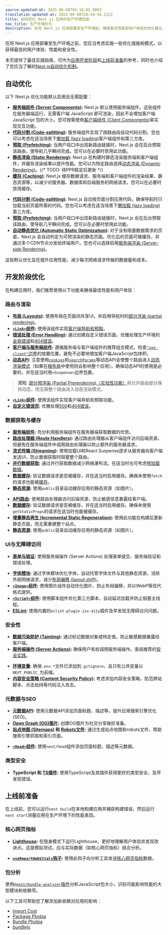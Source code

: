 ```yaml
---
source-updated-at: 2025-06-08T05:18:05.000Z
translation-updated-at: 2025-06-08T20:44:56.122Z
title: 如何优化 Next.js 应用的生产环境性能
nav_title: 生产环境优化
description: 在将 Next.js 应用部署至生产环境前，确保最佳性能和用户体验的优化建议。
---
```


在将 Next.js 应用部署至生产环境之前，您应当考虑实施一些优化措施和模式，以获得最佳的用户体验、性能和安全性。

本页提供了最佳实践指南，可作为[应用开发阶段](#during-development)和[上线前准备](#before-going-to-production)的参考，同时也介绍了您应当了解的[Next.js自动优化机制](#automatic-optimizations)。

## 自动优化

以下 Next.js 优化功能默认启用且无需配置：

<AppOnly>

- **[服务端组件 (Server Components)](/docs/app/getting-started/server-and-client-components):** Next.js 默认使用服务端组件。这些组件在服务器端运行，无需客户端 JavaScript 即可渲染，因此不会增加客户端 JavaScript 包的大小。您可按需使用[客户端组件 (Client Components)](/docs/app/getting-started/server-and-client-components)来实现交互功能。
- **[代码分割 (Code-splitting)](/docs/app/getting-started/linking-and-navigating#how-navigation-works):** 服务端组件实现了按路由段自动代码分割。您也可以考虑在适当场景下[懒加载 (lazy loading)](/docs/app/guides/lazy-loading)客户端组件和第三方库。
- **[预取 (Prefetching)](/docs/app/getting-started/linking-and-navigating#prefetching):** 当用户视口中出现新路由链接时，Next.js 会在后台预取该路由，使导航几乎瞬间完成。您可以在必要时禁用此功能。
- **[静态渲染 (Static Rendering)](/docs/app/getting-started/partial-prerendering#static-rendering):** Next.js 在构建时静态渲染服务端和客户端组件，并缓存渲染结果以提升性能。您可以为特定路由选择[动态渲染 (Dynamic Rendering)](/docs/app/getting-started/partial-prerendering#dynamic-rendering)。{/* TODO: 待PPR稳定后更新 */}
- **[缓存 (Caching)](/docs/app/deep-dive/caching):** Next.js 缓存数据请求、服务端和客户端组件的渲染结果、静态资源等，以减少对服务器、数据库和后端服务的网络请求。您可以在必要时禁用缓存。

</AppOnly>

<PagesOnly>

- **[代码分割 (Code-splitting)](/docs/pages/building-your-application/routing/pages-and-layouts):** Next.js 自动按页面分割应用代码，确保导航时只加载当前页面所需的代码。您也可以考虑在适当场景下[懒加载 (lazy loading)](/docs/pages/guides/lazy-loading)第三方库。
- **[预取 (Prefetching)](/docs/pages/api-reference/components/link#prefetch):** 当用户视口中出现新路由链接时，Next.js 会在后台预取该路由，使导航几乎瞬间完成。您可以在必要时禁用此功能。
- **[自动静态优化 (Automatic Static Optimization)](/docs/pages/building-your-application/rendering/automatic-static-optimization):** 对于没有阻塞数据需求的页面，Next.js 会自动判定为可预渲染的静态页面。优化后的页面可被缓存，并通过多个CDN节点分发给终端用户。您也可以选择启用[服务端渲染 (Server-side Rendering)](/docs/pages/building-your-application/data-fetching/get-server-side-props)。

</PagesOnly>

这些默认优化旨在提升应用性能，减少每次网络请求传输的数据量和成本。

## 开发阶段优化

在构建应用时，我们推荐使用以下功能来确保最佳性能和用户体验：

### 路由与渲染

<AppOnly>

- **[布局 (Layouts)](/docs/app/api-reference/file-conventions/layout):** 使用布局在页面间共享UI，并启用导航时的[部分渲染 (partial rendering)](/docs/app/getting-started/linking-and-navigating#client-side-transitions)。
- **[`<Link>`组件](/docs/app/api-reference/components/link):** 使用该组件实现[客户端导航和预取](/docs/app/getting-started/linking-and-navigating#how-navigation-works)。
- **[错误处理 (Error Handling)](/docs/app/getting-started/error-handling):** 通过创建自定义错误页面，优雅处理生产环境的[全局错误](/docs/app/getting-started/error-handling)和[404错误](/docs/app/api-reference/file-conventions/not-found)。
- **[客户端与服务端组件](/docs/app/getting-started/server-and-client-components#examples):** 遵循服务端与客户端组件的推荐组合模式，检查[`"use client"`边界](/docs/app/getting-started/server-and-client-components#examples#moving-client-components-down-the-tree)的放置位置，避免不必要地增加客户端JavaScript包体积。
- **[动态API](/docs/app/getting-started/partial-prerendering#dynamic-rendering):** 注意使用[`cookies`](/docs/app/api-reference/functions/cookies)和[`searchParams`](/docs/app/api-reference/file-conventions/page#searchparams-optional)等动态API会使整个路由进入[动态渲染模式](/docs/app/getting-started/partial-prerendering#dynamic-rendering)（如果在[根布局](/docs/app/api-reference/file-conventions/layout#root-layout)中使用则会影响整个应用）。确保动态API的使用是必要的，并在适当时用`<Suspense>`边界包裹。

> **须知**: [部分预渲染 (Partial Prerendering)（实验性功能）](/blog/next-14#partial-prerendering-preview)将允许路由部分保持动态，而无需整个路由进入动态渲染模式。

</AppOnly>

<PagesOnly>

- **[`<Link>`组件](/docs/pages/building-your-application/routing/linking-and-navigating):** 使用该组件实现客户端导航和预取功能。
- **[自定义错误页](/docs/pages/building-your-application/routing/custom-error):** 优雅处理[500](/docs/pages/building-your-application/routing/custom-error#500-page)和[404错误](/docs/pages/building-your-application/routing/custom-error#404-page)。

</PagesOnly>

### 数据获取与缓存

<AppOnly>

- **[服务端组件](/docs/app/getting-started/fetching-data):** 充分利用服务端组件在服务器端获取数据的优势。
- **[路由处理器 (Route Handlers)](/docs/app/building-your-application/routing/route-handlers):** 通过路由处理器从客户端组件访问后端资源，但避免在服务端组件中调用路由处理器以防止额外的服务器请求。
- **[流式传输 (Streaming)](/docs/app/api-reference/file-conventions/loading):** 使用加载UI和React Suspense逐步从服务器向客户端发送UI，防止数据获取时阻塞整个路由。
- **[并行数据获取](/docs/app/getting-started/fetching-data#parallel-data-fetching):** 通过并行获取数据减少网络瀑布流。在适当时也可考虑[预加载数据](/docs/app/getting-started/fetching-data#preloading-data)。
- **[数据缓存](/docs/app/deep-dive/caching#data-cache):** 验证数据请求是否被缓存，并在适当时启用缓存。确保未使用`fetch`的请求也能被[缓存](/docs/app/api-reference/functions/unstable_cache)。
- **[静态资源](/docs/app/api-reference/file-conventions/public-folder):** 使用`public`目录自动缓存应用的静态资源（如图片）。

</AppOnly>

<PagesOnly>

- **[API路由](/docs/pages/building-your-application/routing/api-routes):** 使用路由处理器访问后端资源，防止敏感信息暴露给客户端。
- **[数据缓存](/docs/pages/building-your-application/data-fetching/get-static-props):** 验证数据请求是否被缓存，并在适当时启用缓存。确保未使用`getStaticProps`的请求在适当时也能被缓存。
- **[增量静态再生 (Incremental Static Regeneration)](/docs/pages/guides/incremental-static-regeneration):** 使用此功能在构建后更新静态页面，而无需重建整个站点。
- **[静态资源](/docs/pages/api-reference/file-conventions/public-folder):** 使用`public`目录自动缓存应用的静态资源（如图片）。

</PagesOnly>

### UI与无障碍访问

<AppOnly>

- **[表单与验证](/docs/app/guides/forms):** 使用服务端操作 (Server Actions) 处理表单提交、服务端验证和错误处理。

</AppOnly>

- **[字体模块](/docs/app/api-reference/components/font):** 通过字体模块优化字体，自动托管字体文件与其他静态资源，消除外部网络请求，减少[布局偏移 (layout shift)](https://web.dev/articles/cls)。
- **[`<Image>`组件](/docs/app/api-reference/components/image):** 使用图片组件自动优化图片，防止布局偏移，并以WebP等现代格式提供。
- **[`<Script>`组件](/docs/app/guides/scripts):** 使用脚本组件优化第三方脚本，自动延迟加载并防止阻塞主线程。
- **[ESLint](/docs/architecture/accessibility#linting):** 使用内置的`eslint-plugin-jsx-a11y`插件及早发现无障碍访问问题。

### 安全性

<AppOnly>

- **[数据污染防护 (Tainting)](/docs/app/api-reference/config/next-config-js/taint):** 通过标记数据对象或特定值，防止敏感数据暴露给客户端。
- **[服务端操作 (Server Actions)](/docs/app/building-your-application/data-fetching/server-actions-and-mutations#authentication-and-authorization):** 确保用户有权调用服务端操作。查阅推荐的[安全实践](/blog/security-nextjs-server-components-actions)。

</AppOnly>

- **[环境变量](/docs/app/guides/environment-variables):** 确保`.env.*`文件已添加到`.gitignore`，且只有公共变量以`NEXT_PUBLIC_`为前缀。
- **[内容安全策略 (Content Security Policy)](/docs/app/guides/content-security-policy):** 考虑添加内容安全策略，防范跨站脚本、点击劫持等代码注入攻击。

### 元数据与SEO

<AppOnly>

- **[元数据API](/docs/app/getting-started/metadata-and-og-images):** 使用元数据API添加页面标题、描述等，提升应用搜索引擎优化(SEO)。
- **[Open Graph (OG)图片](/docs/app/api-reference/file-conventions/metadata/opengraph-image):** 创建OG图片为社交分享做好准备。
- **[站点地图 (Sitemaps)](/docs/app/api-reference/functions/generate-sitemaps) 和 [Robots文件](/docs/app/api-reference/file-conventions/metadata/robots):** 通过生成站点地图和robots文件，帮助搜索引擎抓取和索引页面。

</AppOnly>

<PagesOnly>

- **[`<Head>`组件](/docs/pages/api-reference/components/head):** 使用`next/head`组件添加页面标题、描述等元数据。

</PagesOnly>

### 类型安全

- **TypeScript 和 [TS插件](/docs/app/api-reference/config/typescript):** 使用TypeScript及其插件获得更好的类型安全，及早发现错误。

## 上线前准备

在上线前，您可以运行`next build`在本地构建应用并捕获构建错误，然后运行`next start`测量应用在生产环境下的性能表现。

### 核心网页指标

- **[Lighthouse](https://developers.google.com/web/tools/lighthouse):** 在隐身模式下运行Lighthouse，更好地理解用户体验并发现改进点。这是模拟测试，应与实际数据（如核心网页指标）结合分析。

<AppOnly>

- **[`useReportWebVitals`钩子](/docs/app/api-reference/functions/use-report-web-vitals):** 使用此钩子向分析工具发送[核心网页指标](https://web.dev/articles/vitals)数据。

</AppOnly>

### 包分析

使用[`@next/bundle-analyzer`插件](/docs/app/guides/package-bundling#analyzing-javascript-bundles)分析JavaScript包大小，识别可能影响性能的大型模块和依赖项。

以下工具可帮助您了解添加新依赖对应用的影响：

- [Import Cost](https://marketplace.visualstudio.com/items?itemName=wix.vscode-import-cost)
- [Package Phobia](https://packagephobia.com/)
- [Bundle Phobia](https://bundlephobia.com/)
- [bundlejs](https://bundlejs.com/)